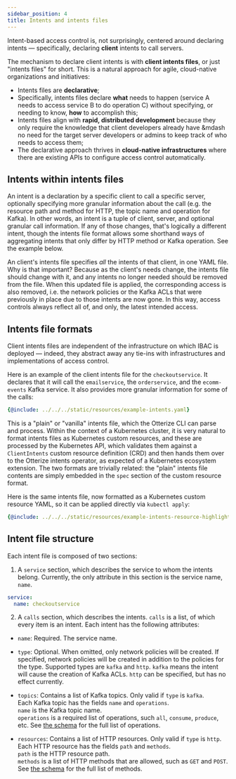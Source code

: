 ```yaml
---
sidebar_position: 4
title: Intents and intents files
---
```


Intent-based access control is, not surprisingly, centered around declaring intents &mdash; specifically, declaring **client** intents
 to call servers.

The mechanism to declare client intents is with **client intents files**, or just "intents files" for short.
This is a natural approach for agile, cloud-native organizations and initiatives:

- Intents files are **declarative**;
- Specifically, intents files declare **what** needs to happen (service A needs to access service B to do operation C)
without specifying, or needing to know, **how** to accomplish this;
- Intents files align with **rapid, distributed development** because they only require the knowledge that
client developers already have &mdash no need for the target server developers or admins to keep track of who needs to access them;
- The declarative approach thrives in **cloud-native infrastructures** where there are existing APIs to configure access control automatically.

## Intents within intents files

An intent is a declaration by a specific client to call a specific server, optionally specifying more granular
 information about the call (e.g. the resource path and method for HTTP, the topic name and operation for Kafka).
 In other words, an intent is a tuple of client, server, and optional granular call information.
 If any of those changes, that's logically a different intent, though the intents file format allows some
 shorthand ways of aggregating intents that only differ by HTTP method or Kafka operation. See the example below.

 An client's intents file specifies *all* the intents of that client, in one YAML file. Why is that important?
 Because as the client's needs change, the intents file should change with it, and any intents no longer needed
 should be removed from the file. When this updated file is applied, the corresponding access is also removed,
 i.e. the network policies or the Kafka ACLs that were previously in place due to those intents are now gone.
 In this way, access controls always reflect all of, and only, the latest intended access.

## Intents file formats

Client intents files are independent of the infrastructure on which IBAC is deployed &mdash; indeed, they abstract away
any tie-ins with infrastructures and implementations of access control.

Here is an example of the client intents file for the `checkoutservice`.
It declares that it will call the `emailservice`, the `orderservice`, and the `ecomm-events` Kafka service.
It also provides more granular information for some of the calls:
```yaml
{@include: ../../../static/resources/example-intents.yaml}
```

This is a "plain" or "vanilla" intents file, which the Otterize CLI can parse and process.
Within the context of a Kubernetes cluster, it is very natural to format intents files as
Kubernetes custom resources, and these are processed by the Kubernetes API, which validates
 them against a `ClientIntents` custom resource definition (CRD) and then hands them over to the Otterize intents
 operator, as expected of a Kubernetes ecosystem extension.
 The two formats are trivially related: the "plain" intents file contents are simply embedded in the `spec`
 section of the custom resource format.

Here is the same intents file, now formatted as a Kubernetes custom resource YAML,
so it can be applied directly via `kubectl apply`:

```yaml
{@include: ../../../static/resources/example-intents-resource-highlighted.yaml}
```


## Intent file structure
Each intent file is composed of two sections:
1. A `service` section, which describes the service to whom the intents belong. Currently, the only attribute in this section is the service name, `name`.
```yaml
service:
  name: checkoutservice
```

2. A `calls` section, which describes the intents. `calls` is a list, of which every item is an intent.
Each intent has the following attributes:
* `name`: Required. The service name.
* `type`: Optional. When omitted, only network policies will be created. If specified, network policies will be created in addition to the policies for the type. Supported types are `kafka` and `http`. `kafka` means the intent will cause the creation of Kafka ACLs. `http` can be specified, but has no effect currently.
* `topics`: Contains a list of Kafka topics. Only valid if `type` is `kafka`.
<br/>Each Kafka topic has the fields `name` and `operations`.
<br/>`name` is the Kafka topic name.
<br/>`operations` is a required list of operations, such `all`, `consume`, `produce`, etc. See [the schema](https://github.com/otterize/helm-charts/blob/main/intents-operator/crds/clientintents-customresourcedefinition.yaml#L75) for the full list of operations.

* `resources`: Contains a list of HTTP resources. Only valid if `type` is `http`.
<br/>Each HTTP resource has the fields `path` and `methods`.
<br/>`path` is the HTTP resource path.
<br/>`methods` is a list of HTTP methods that are allowed, such as `GET` and `POST`. See [the schema](https://github.com/otterize/helm-charts/blob/main/intents-operator/crds/clientintents-customresourcedefinition.yaml#L49) for the full list of methods.
